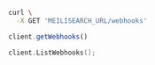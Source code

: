 <CodeGroup>

```bash cURL
curl \
  -X GET 'MEILISEARCH_URL/webhooks'
```

```javascript JS
client.getWebhooks()
```

```go Go
client.ListWebhooks();
```
</CodeGroup>